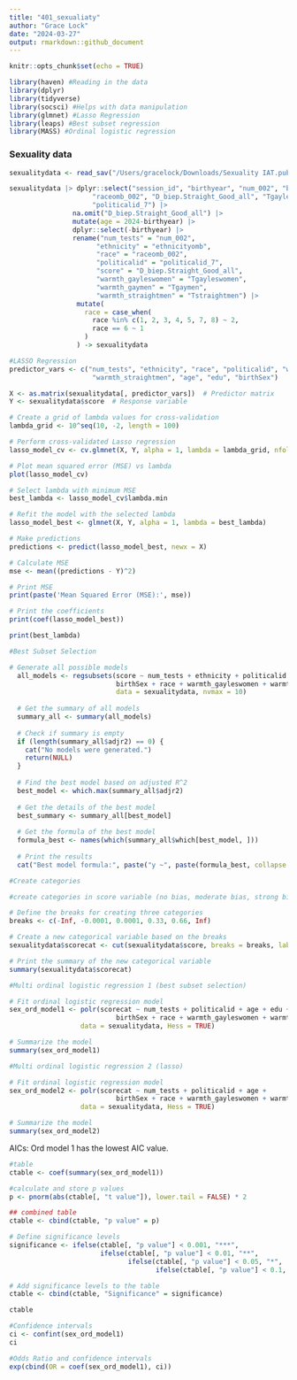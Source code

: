 ```yaml
---
title: "401_sexualiaty"
author: "Grace Lock"
date: "2024-03-27"
output: rmarkdown::github_document
---
```


```r
knitr::opts_chunk$set(echo = TRUE)
```

```r
library(haven) #Reading in the data
library(dplyr)
library(tidyverse)
library(socsci) #Helps with data manipulation
library(glmnet) #Lasso Regression
library(leaps) #Best subset regression
library(MASS) #Ordinal logistic regression
```

### Sexuality data

```r
sexualitydata <- read_sav("/Users/gracelock/Downloads/Sexuality IAT.public.2023.sav")
```

```r
sexualitydata |> dplyr::select("session_id", "birthyear", "num_002", "birthSex", "ethnicityomb", "edu",
                     "raceomb_002", "D_biep.Straight_Good_all", "Tgayleswomen", "Tgaymen", "Tstraightmen",
                     "politicalid_7") |>
                na.omit("D_biep.Straight_Good_all") |>
                mutate(age = 2024-birthyear) |> 
                dplyr::select(-birthyear) |> 
                rename("num_tests" = "num_002",
                      "ethnicity" = "ethnicityomb",
                      "race" = "raceomb_002",
                      "politicalid" = "politicalid_7",
                      "score" = "D_biep.Straight_Good_all",
                      "warmth_gayleswomen" = "Tgayleswomen",
                      "warmth_gaymen" = "Tgaymen",
                      "warmth_straightmen" = "Tstraightmen") |>
                 mutate(
                   race = case_when(
                     race %in% c(1, 2, 3, 4, 5, 7, 8) ~ 2,
                     race == 6 ~ 1
                   )
                 ) -> sexualitydata
```

```r
#LASSO Regression 
predictor_vars <- c("num_tests", "ethnicity", "race", "politicalid", "warmth_gayleswomen", "warmth_gaymen",
                     "warmth_straightmen", "age", "edu", "birthSex")

X <- as.matrix(sexualitydata[, predictor_vars])  # Predictor matrix
Y <- sexualitydata$score  # Response variable

# Create a grid of lambda values for cross-validation
lambda_grid <- 10^seq(10, -2, length = 100)

# Perform cross-validated Lasso regression
lasso_model_cv <- cv.glmnet(X, Y, alpha = 1, lambda = lambda_grid, nfolds = 10)

# Plot mean squared error (MSE) vs lambda
plot(lasso_model_cv)

# Select lambda with minimum MSE
best_lambda <- lasso_model_cv$lambda.min

# Refit the model with the selected lambda
lasso_model_best <- glmnet(X, Y, alpha = 1, lambda = best_lambda)

# Make predictions
predictions <- predict(lasso_model_best, newx = X)

# Calculate MSE
mse <- mean((predictions - Y)^2)

# Print MSE
print(paste('Mean Squared Error (MSE):', mse))

# Print the coefficients
print(coef(lasso_model_best))

print(best_lambda)
```

```r
#Best Subset Selection

# Generate all possible models
  all_models <- regsubsets(score ~ num_tests + ethnicity + politicalid + age + edu + 
                           birthSex + race + warmth_gayleswomen + warmth_gaymen + warmth_straightmen, 
                           data = sexualitydata, nvmax = 10)
  
  # Get the summary of all models
  summary_all <- summary(all_models)
  
  # Check if summary is empty
  if (length(summary_all$adjr2) == 0) {
    cat("No models were generated.")
    return(NULL)
  }
  
  # Find the best model based on adjusted R^2
  best_model <- which.max(summary_all$adjr2)
  
  # Get the details of the best model
  best_summary <- summary_all[best_model]
  
  # Get the formula of the best model
  formula_best <- names(which(summary_all$which[best_model, ]))
  
  # Print the results
  cat("Best model formula:", paste("y ~", paste(formula_best, collapse = " + ")), "\n")
```


```r
#Create categories

#create categories in score variable (no bias, moderate bias, strong bias)

# Define the breaks for creating three categories
breaks <- c(-Inf, -0.0001, 0.0001, 0.33, 0.66, Inf)

# Create a new categorical variable based on the breaks
sexualitydata$scorecat <- cut(sexualitydata$score, breaks = breaks, labels = c("Opposite", "None", "Low", "Medium", "High"))

# Print the summary of the new categorical variable
summary(sexualitydata$scorecat)
```

```r
#Multi ordinal logistic regression 1 (best subset selection)

# Fit ordinal logistic regression model
sex_ord_model1 <- polr(scorecat ~ num_tests + politicalid + age + edu + ethnicity +
                           birthSex + race + warmth_gayleswomen + warmth_gaymen + warmth_straightmen, 
                  data = sexualitydata, Hess = TRUE)

# Summarize the model
summary(sex_ord_model1)
```

```r
#Multi ordinal logistic regression 2 (lasso)

# Fit ordinal logistic regression model
sex_ord_model2 <- polr(scorecat ~ num_tests + politicalid + age + 
                           birthSex + race + warmth_gayleswomen + warmth_gaymen + warmth_straightmen, 
                  data = sexualitydata, Hess = TRUE)

# Summarize the model
summary(sex_ord_model2)
```

AICs:
Ord model 1 has the lowest AIC value.  

```r
#table 
ctable <- coef(summary(sex_ord_model1))

#calculate and store p values
p <- pnorm(abs(ctable[, "t value"]), lower.tail = FALSE) * 2

## combined table
ctable <- cbind(ctable, "p value" = p)

# Define significance levels
significance <- ifelse(ctable[, "p value"] < 0.001, "***",
                       ifelse(ctable[, "p value"] < 0.01, "**",
                              ifelse(ctable[, "p value"] < 0.05, "*",
                                     ifelse(ctable[, "p value"] < 0.1, ".",""))))

# Add significance levels to the table
ctable <- cbind(ctable, "Significance" = significance)

ctable
```

```r
#Confidence intervals 
ci <- confint(sex_ord_model1)
ci
```

```r
#Odds Ratio and confidence intervals 
exp(cbind(OR = coef(sex_ord_model1), ci))
```


